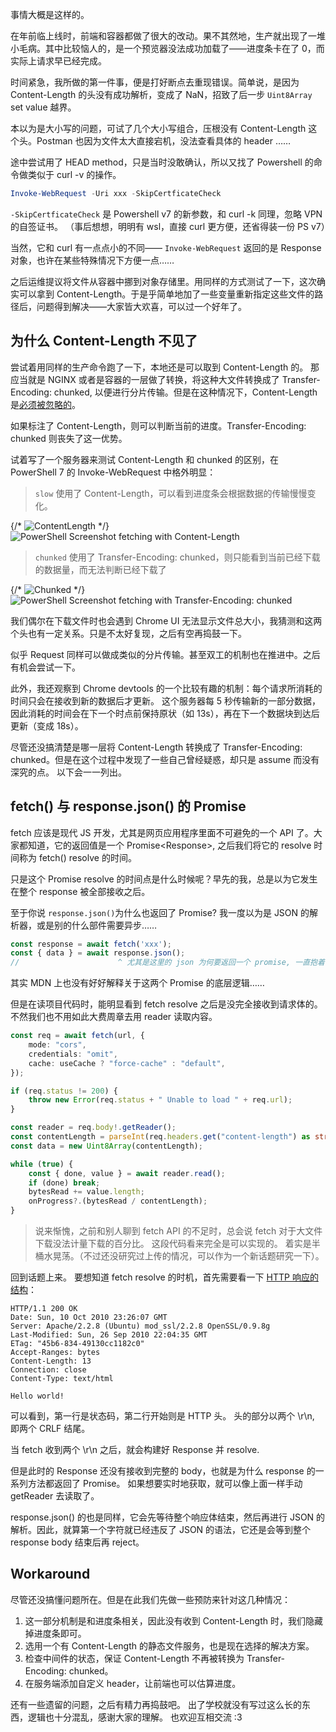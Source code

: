 
事情大概是这样的。

在年前临上线时，前端和容器都做了很大的改动。果不其然地，生产就出现了一堆小毛病。其中比较恼人的，是一个预览器没法成功加载了——进度条卡在了 0，而实际上请求早已经完成。

时间紧急，我所做的第一件事，便是打好断点去重现错误。简单说，是因为 Content-Length  的头没有成功解析，变成了 NaN，招致了后一步 `Uint8Array` set value 越界。

本以为是大小写的问题，可试了几个大小写组合，压根没有 Content-Length 这个头。Postman 也因为文件太大直接宕机，没法查看具体的 header ……

途中尝试用了 HEAD method，只是当时没敢确认，所以又找了 Powershell 的命令做类似于 curl -v 的操作。

```powershell
Invoke-WebRequest -Uri xxx -SkipCertficateCheck
```

`-SkipCertficateCheck` 是 Powershell v7 的新参数，和 curl -k 同理，忽略 VPN 的自签证书。
（事后想想，明明有 wsl，直接 curl 更方便，还省得装一份 PS v7）

当然，它和 curl 有一点点小的不同—— `Invoke-WebRequest` 返回的是 Response 对象，也许在某些特殊情况下方便一点……

之后运维提议将文件从容器中挪到对象存储里。用同样的方式测试了一下，这次确实可以拿到 Content-Length。于是乎简单地加了一些变量重新指定这些文件的路径后，问题得到解决——大家皆大欢喜，可以过一个好年了。

## 为什么 Content-Length 不见了

尝试着用同样的生产命令跑了一下，本地还是可以取到 Content-Length 的。
那应当就是 NGINX 或者是容器的一层做了转换，将这种大文件转换成了 Transfer-Encoding: chunked, 以便进行分片传输。但是在这种情况下，Content-Length 是[必须被忽略的](https://developer.mozilla.org/en-US/docs/Web/HTTP/Headers/Transfer-Encoding#chunked)。

如果标注了 Content-Length，则可以判断当前的进度。Transfer-Encoding: chunked 则丧失了这一优势。

试着写了一个服务器来测试 Content-Length 和 chunked 的区别，在 PowerShell 7 的 Invoke-WebRequest 中格外明显：

> `slow` 使用了 Content-Length，可以看到进度条会根据数据的传输慢慢变化。

{/* ![ContentLength](/blog/2025/02/content-length-and-chunked/curl-content-length.png) */}
<img src={imgeContentLength} alt="PowerShell Screenshot fetching with Content-Length" />

> `chunked` 使用了  Transfer-Encoding: chunked，则只能看到当前已经下载的数据量，而无法判断已经下载了

{/* ![Chunked](/blog/2025/02/content-length-and-chunked/curl-chunked.png) */}
<img src={imgChunked} alt="PowerShell Screenshot fetching with Transfer-Encoding: chunked" />

我们偶尔在下载文件时也会遇到 Chrome UI 无法显示文件总大小，我猜测和这两个头也有一定关系。只是不太好复现，之后有空再捣鼓一下。

似乎 Request 同样可以做成类似的分片传输。甚至双工的机制也在推进中。之后有机会尝试一下。

此外，我还观察到 Chrome devtools 的一个比较有趣的机制：每个请求所消耗的时间只会在接收到新的数据后才更新。
这个服务器每 5 秒传输新的一部分数据，因此消耗的时间会在下一个时点前保持原状（如 13s），再在下一个数据块到达后更新（变成 18s）。

尽管还没搞清楚是哪一层将 Content-Length 转换成了 Transfer-Encoding: chunked。但是在这个过程中发现了一些自己曾经疑惑，却只是 assume 而没有深究的点。
以下会一一列出。

## fetch() 与 response.json() 的 Promise

fetch 应该是现代 JS 开发，尤其是网页应用程序里面不可避免的一个 API 了。大家都知道，它的返回值是一个 Promise\<Response>, 之后我们将它的 resolve 时间称为 fetch() resolve 的时间。

只是这个 Promise resolve 的时间点是什么时候呢？早先的我，总是以为它发生在整个 response 被全部接收之后。

至于你说 `response.json()`为什么也返回了 Promise? 我一度以为是 JSON 的解析器，或是别的什么部件需要异步……

```ts
const response = await fetch('xxx');
const { data } = await response.json();
//                      ^ 尤其是这里的 json 为何要返回一个 promise, 一直抱着得过且过的态度
```

其实 MDN 上也没有好好解释关于这两个 Promise 的底层逻辑……

但是在读项目代码时，能明显看到 fetch resolve 之后是没完全接收到请求体的。不然我们也不用如此大费周章去用 reader 读取内容。

```ts
const req = await fetch(url, {
	mode: "cors",
	credentials: "omit",
	cache: useCache ? "force-cache" : "default",
});

if (req.status != 200) {
	throw new Error(req.status + " Unable to load " + req.url);
}

const reader = req.body!.getReader();
const contentLength = parseInt(req.headers.get("content-length") as string);
const data = new Uint8Array(contentLength);

while (true) {
	const { done, value } = await reader.read();
	if (done) break;
	bytesRead += value.length;
	onProgress?.(bytesRead / contentLength);
}
```

> 说来惭愧，之前和别人聊到 fetch API 的不足时，总会说 fetch 对于大文件下载没法计量下载的百分比。
> 这段代码看来完全是可以实现的。
> 着实是半桶水晃荡。（不过还没研究过上传的情况，可以作为一个新话题研究一下）。

回到话题上来。
要想知道 fetch resolve 的时机，首先需要看一下 [HTTP 响应的结构](https://zh.wikipedia.org/wiki/HTTP%E6%8A%A5%E6%96%87%E4%B8%BB%E4%BD%93)：

```
HTTP/1.1 200 OK
Date: Sun, 10 Oct 2010 23:26:07 GMT
Server: Apache/2.2.8 (Ubuntu) mod_ssl/2.2.8 OpenSSL/0.9.8g
Last-Modified: Sun, 26 Sep 2010 22:04:35 GMT
ETag: "45b6-834-49130cc1182c0"
Accept-Ranges: bytes
Content-Length: 13
Connection: close
Content-Type: text/html

Hello world!
```

可以看到，第一行是状态码，第二行开始则是 HTTP 头。
头的部分以两个 \r\n, 即两个 CRLF 结尾。

当 fetch 收到两个 \r\n 之后，就会构建好 Response 并 resolve. 

但是此时的 Response 还没有接收到完整的 body，也就是为什么 response 的一系列方法都返回了 Promise。
如果想要实时地获取，就可以像上面一样手动 getReader 去读取了。

response.json() 的也是同样，它会先等待整个响应体结束，然后再进行 JSON 的解析。因此，就算第一个字符就已经违反了 JSON 的语法，它还是会等到整个 response body 结束后再 reject。


## Workaround

尽管还没搞懂问题所在。但是在此我们先做一些预防来针对这几种情况：

1. 这一部分机制是和进度条相关，因此没有收到 Content-Length 时，我们隐藏掉进度条即可。
2. 选用一个有 Content-Length 的静态文件服务，也是现在选择的解决方案。
3. 检查中间件的状态，保证 Content-Length 不再被转换为 Transfer-Encoding: chunked。
4. 在服务端添加自定义 header，让前端也可以估算进度。

还有一些遗留的问题，之后有精力再捣鼓吧。
出了学校就没有写过这么长的东西，逻辑也十分混乱，感谢大家的理解。
也欢迎互相交流 :3 

